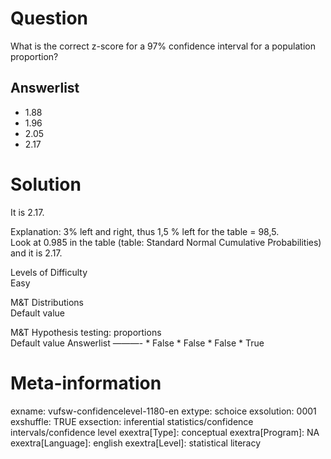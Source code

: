 Question
========
What is the correct z-score for a 97% confidence interval for a
population proportion?

Answerlist
----------
* 1.88
* 1.96
* 2.05
* 2.17

Solution
========





It is 2.17.  
  
Explanation: 3% left and right, thus 1,5 % left for the table = 98,5.  
Look at 0.985 in the table (table: Standard Normal Cumulative
Probabilities) and it is 2.17.





Levels of Difficulty  
Easy

M&T Distributions  
Default value

M&T Hypothesis testing: proportions  
Default value
Answerlist
----------
* False
* False
* False
* True

Meta-information
================
exname: vufsw-confidencelevel-1180-en
extype: schoice
exsolution: 0001
exshuffle: TRUE
exsection: inferential statistics/confidence intervals/confidence level
exextra[Type]: conceptual
exextra[Program]: NA
exextra[Language]: english
exextra[Level]: statistical literacy


